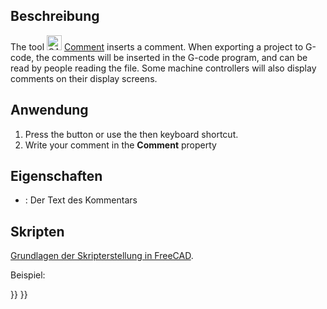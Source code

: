 <languages/>

{{Docnav/de
|[[CAM_Fixture/de|Fixture]]
|[[CAM_Stop/de|Stop]]
|[[CAM_Workbench|CAM]]
|IconL=CAM_Fixture.svg
|IconR=CAM_Stop.svg
|IconC=Workbench_CAM.svg
}}

{{GuiCommand/de
|Name=CAM Comment
|Name/de=CAM Kommentar
|MenuLocation=CAM → Supplemental Commands → Comment
|Workbenches=[[CAM_Workbench/de|CAM]]
}}

<span id="Description"></span>
==Beschreibung==

The tool [[Image:CAM_Comment.svg|24px]] [[CAM_Comment|Comment]] inserts a comment. When exporting a project to G-code, the comments will be inserted in the G-code program, and can be read by people reading the file. Some machine controllers will also display comments on their display screens.

<span id="Usage"></span>
==Anwendung==

# Press the {{KEY|[[Image:CAM_Comment.svg|16px]] [[CAM_Comment|Comment]]}} button or use the {{KEY|P}} then {{KEY|C}} keyboard shortcut. 
# Write your comment in the '''Comment''' property

<span id="Properties"></span>
==Eigenschaften==

* {{PropertyData|Comment}}: Der Text des Kommentars

<span id="Scripting"></span>
==Skripten==

{{Emphasis|Siehe auch:}} [[FreeCAD_Scripting_Basics/de|Grundlagen der Skripterstellung in FreeCAD]].

Beispiel:

{{Code|code=
#Place code example here.
}}


{{Docnav/de
|[[CAM_Fixture/de|Fixture]]
|[[CAM_Stop/de|Stop]]
|[[CAM_Workbench|CAM]]
|IconL=CAM_Fixture.svg
|IconR=CAM_Stop.svg
|IconC=Workbench_CAM.svg
}}

{{CAM_Tools_navi{{#translation:}}}}
{{Userdocnavi{{#translation:}}}}
